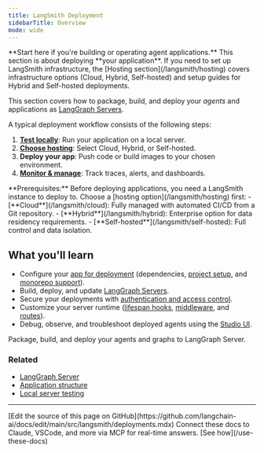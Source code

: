 ```yaml
---
title: LangSmith Deployment
sidebarTitle: Overview
mode: wide
---
```


<Callout icon="rocket" color="#4F46E5" iconType="regular">
**Start here if you're building or operating agent applications.** This section is about deploying **your application**. If you need to set up LangSmith infrastructure, the [Hosting section](/langsmith/hosting) covers infrastructure options (Cloud, Hybrid, Self-hosted) and setup guides for Hybrid and Self-hosted deployments.
</Callout>

This section covers how to package, build, and deploy your _agents_ and applications as [LangGraph Servers](/langsmith/langgraph-server).

A typical deployment workflow consists of the following steps:

1. **[Test locally](/langsmith/local-server)**: Run your application on a local server.
2. **[Choose hosting](/langsmith/hosting)**: Select Cloud, Hybrid, or Self-hosted.
3. **Deploy your app**: Push code or build images to your chosen environment.
4. **[Monitor & manage](/langsmith/observability)**: Track traces, alerts, and dashboards.

<Info>
**Prerequisites:** Before deploying applications, you need a LangSmith instance to deploy to. Choose a [hosting option](/langsmith/hosting) first:
- [**Cloud**](/langsmith/cloud): Fully managed with automated CI/CD from a Git repository.
- [**Hybrid**](/langsmith/hybrid): Enterprise option for data residency requirements.
- [**Self-hosted**](/langsmith/self-hosted): Full control and data isolation.
</Info>

## What you'll learn

- Configure your [app for deployment](/langsmith/application-structure) (dependencies, [project setup](/langsmith/setup-app-requirements-txt), and [monorepo support](/langsmith/monorepo-support)).
- Build, deploy, and update [LangGraph Servers](/langsmith/langgraph-server).
- Secure your deployments with [authentication and access control](/langsmith/auth).
- Customize your server runtime ([lifespan hooks](/langsmith/custom-lifespan), [middleware](/langsmith/custom-middleware), and [routes](/langsmith/custom-routes)).
- Debug, observe, and troubleshoot deployed agents using the [Studio UI](/langsmith/studio).

<Columns cols={1}>
  <Card
    title="Get started with deployment"
    icon="robot"
    href="/langsmith/application-structure"
    cta="Configure your app"
  >
    Package, build, and deploy your agents and graphs to LangGraph Server.
  </Card>
</Columns>

### Related

- [LangGraph Server](/langsmith/langgraph-server)
- [Application structure](/langsmith/application-structure)
- [Local server testing](/langsmith/local-server)

---

<Callout icon="pen-to-square" iconType="regular">
    [Edit the source of this page on GitHub](https://github.com/langchain-ai/docs/edit/main/src/langsmith/deployments.mdx)
</Callout>
<Tip icon="terminal" iconType="regular">
    Connect these docs to Claude, VSCode, and more via MCP for    real-time answers. [See how](/use-these-docs)
</Tip>
